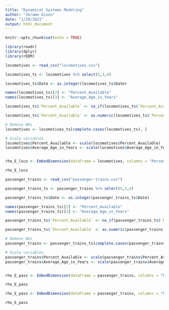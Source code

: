 ```yaml
---
title: "Dynamical Systems Modeling"
author: "Jerome Dixon"
date: "1/29/2021"
output: html_document
---
```


```r
knitr::opts_chunk$set(echo = TRUE)

library(readr)
library(dplyr)
library(rEDM)

```




```r


locomotives <- read_csv("locomotives.csv")

locomotives_ts <- locomotives %>% select(5,3,4)

locomotives_ts$Date <- as.integer(locomotives_ts$Date)

names(locomotives_ts)[2] <- "Percent_Available"
names(locomotives_ts)[3] <- "Average_Age_in_Years"

locomotives_ts$`Percent_Available` <- na_if(locomotives_ts$`Percent_Available`, "U")

locomotives_ts$`Percent_Available` <- as.numeric(locomotives_ts$`Percent_Available`)

# Remove NAs
locomotives <- locomotives_ts[complete.cases(locomotives_ts), ]

# Scale variables
locomotives$Percent_Available <- scale(locomotives$Percent_Available)
locomotives$Average_Age_in_Years <- scale(locomotives$Average_Age_in_Years)


rho_E_loco <- EmbedDimension(dataFrame = locomotives, columns = "Percent_Available", target = "Percent_Available", lib = "1 27", pred = "1 27", showPlot = TRUE)

rho_E_loco


```




```r


passenger_trains <- read_csv("passenger-trains.csv")

passenger_trains_ts <- passenger_trains %>% select(5,3,4)

passenger_trains_ts$Date <- as.integer(passenger_trains_ts$Date)

names(passenger_trains_ts)[2] <- "Percent_Available"
names(passenger_trains_ts)[3] <- "Average_Age_in_Years"

passenger_trains_ts$`Percent_Available` <- na_if(passenger_trains_ts$`Percent_Available`, "U")

passenger_trains_ts$`Percent_Available` <- as.numeric(passenger_trains_ts$`Percent_Available`)

# Remove NAs
passenger_trains <- passenger_trains_ts[complete.cases(passenger_trains_ts), ]

# Scale variables
passenger_trains$Percent_Available <- scale(passenger_trains$Percent_Available)
passenger_trains$Average_Age_in_Years <- scale(passenger_trains$Average_Age_in_Years)


rho_E_pass <- EmbedDimension(dataFrame = passenger_trains, columns = "Percent_Available", target = "Percent_Available", lib = "1 27", pred = "1 27", showPlot = TRUE)

rho_E_pass

```

```r



rho_E_pass <- EmbedDimension(dataFrame = passenger_trains, columns = "Percent_Available", target = "Percent_Available", lib = "1 27", pred = "1 27", showPlot = TRUE)

rho_E_pass



```


```r
```


